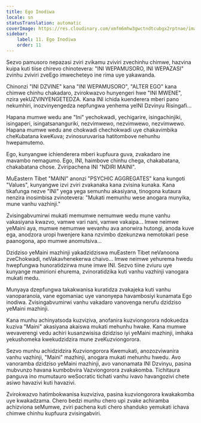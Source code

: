 ```yaml
---
title: Ego Inodiwa
locale: sn
statusTranslation: automatic
coverImage: https://res.cloudinary.com/xmfm6mhw3gwctndtcubgx2rptnae/image/upload/v1740468922/small_cover_tratado_de_psicologia_revolucionaria_a4c0dca4e0.webp
sidebar:
    label: 11. Ego Inodiwa
    order: 11
---
```

Sezvo pamusoro nepazasi zviri zvikamu zviviri zvechinhu chimwe, hazvina kuipa kuti tiise chirevo chinotevera: "INI WEPAMUSORO, INI WEPAZASI" zvinhu zviviri zveEgo imwecheteyo ine rima uye yakawanda.

Chinonzi "INI DZVINE" kana "INI WEPAMUSORO", "ALTER EGO" kana chimwe chinhu chakadaro, zvirokwazvo hunyengeri hwe "INI MWENE", nzira yekUZVINYENGETEDZA. Kana INI ichida kuenderera mberi pano nekumhiri, inozvinyengedza nepfungwa yenhema yeINI Dzvinyu Risingafi...

Hapana mumwe wedu ane "Ini" yechokwadi, yechigarire, isingachinjiki, isingaperi, isingatsananguriki, nezvimwewo, nezvimwewo, nezvimwewo. Hapana mumwe wedu ane chokwadi chechokwadi uye chakavimbika cheKubatana kweKuva; zvinosuruvarisa hatitombove nehunhu hwepamutemo.

Ego, kunyangwe ichienderera mberi kupfuura guva, zvakadaro ine mavambo nemagumo. Ego, INI, haimbove chinhu chega, chakabatana, chakabatana chose. Zviripachena INI "NDIRI MAINI".

MuEastern Tibet "MAINI" anonzi "PSYCHIC AGGREGATES" kana kungoti "Values", kunyangwe izvi zviri zvakanaka kana zvisina kunaka. Kana tikafunga nezve "INI" yega yega semunhu akasiyana, tinogona kutaura nenzira inosimbisa zvinotevera: "Mukati memunhu wese anogara munyika, mune vanhu vazhinji."

Zvisingabvumirwi mukati memumwe nemumwe wedu mune vanhu vakasiyana kwazvo, vamwe vari nani, vamwe vakaipa... Imwe neimwe yeMaini aya, mumwe nemumwe wevanhu ava anorwira hutongi, anoda kuve ega, anodzora uropi hwenjere kana nzvimbo dzekunzwa nemotokari pese paanogona, apo mumwe anomutsiva...

Dzidziso yeMaini mazhinji yakadzidziswa muEastern Tibet neVanoona zveChokwadi, neVakavhenekerwa chaivo... Imwe neimwe yehurema hwedu hwepfungwa hunoratidzirwa mune imwe INI. Sezvo tiine zviuru uye kunyange mamirioni ehurema, zvinoratidzika kuti vanhu vazhinji vanogara mukati medu.

Munyaya dzepfungwa takakwanisa kuratidza zvakajeka kuti vanhu vanoparanoia, vane egomaniac uye vanonyepa havambosiyi kunamata Ego inodiwa. Zvisingabvumirwi vanhu vakadaro vanovenga nerufu dzidziso yeMaini mazhinji.

Kana munhu achinyatsoda kuzviziva, anofanira kuzviongorora ndokuedza kuziva "Maini" akasiyana akaiswa mukati mehunhu hwake. Kana mumwe wevaverengi vedu achiri kusanzwisisa dzidziso iyi yeMaini mazhinji, imhaka yekushomeka kwekudzidzira mune zveKuzviongorora.

Sezvo munhu achidzidzira Kuzviongorora Kwemukati, anozozviwanira vanhu vazhinji, "Maini" mazhinji, anogara mukati mehunhu hwedu. Avo vanoramba dzidziso yeMaini mazhinji, avo vanonamata INI Dzvinyu, pasina mubvunzo havana kumbobvira Vazviongorora zvakakomba. Tichitaura panguva ino mumutauro weSocratic tichati vanhu ivavo havangozivi chete asiwo havazivi kuti havazivi.

Zvirokwazvo hatimbokwanisa kuzviziva, pasina kuzviongorora kwakakomba uye kwakadzama. Chero bedzi munhu chero upi zvake achiramba achizviona seMumwe, zviri pachena kuti chero shanduko yemukati ichava chimwe chinhu kupfuura zvisingabviri.


